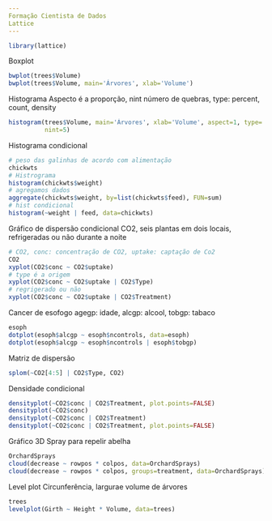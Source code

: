 ```yaml
---
Formação Cientista de Dados
Lattice
---
```


```r
library(lattice)
```
Boxplot
```r
bwplot(trees$Volume)
bwplot(trees$Volume, main='Árvores', xlab='Volume')
```
Histograma
Aspecto é a proporção, nint número de quebras, type: percent, count, density
```r
histogram(trees$Volume, main='Árvores', xlab='Volume', aspect=1, type='percent',
          nint=5)
```
Histograma condicional
```r
# peso das galinhas de acordo com alimentação
chickwts
# Histrograma
histogram(chickwts$weight)
# agregamos dados
aggregate(chickwts$weight, by=list(chickwts$feed), FUN=sum)
# hist condicional
histogram(~weight | feed, data=chickwts)
```
Gráfico de dispersão condicional
CO2, seis plantas em dois locais, refrigeradas ou não durante a noite
```r
# CO2, conc: concentração de CO2, uptake: captação de Co2
CO2
xyplot(CO2$conc ~ CO2$uptake)
# type é a origem
xyplot(CO2$conc ~ CO2$uptake | CO2$Type)
# regrigerado ou não
xyplot(CO2$conc ~ CO2$uptake | CO2$Treatment)
```
Cancer de esofogo
agegp: idade, alcgp: alcool, tobgp: tabaco
```r
esoph
dotplot(esoph$alcgp ~ esoph$ncontrols, data=esoph)
dotplot(esoph$alcgp ~ esoph$ncontrols | esoph$tobgp)
```
Matriz de dispersão
```r
splom(~CO2[4:5] | CO2$Type, CO2)
```
Densidade condicional
```r
densityplot(~CO2$conc | CO2$Treatment, plot.points=FALSE)
densityplot(~CO2$conc)
densityplot(~CO2$conc | CO2$Treatment)
densityplot(~CO2$conc | CO2$Treatment, plot.points=FALSE)
```
Gráfico 3D
Spray para repelir abelha
```r
OrchardSprays
cloud(decrease ~ rowpos * colpos, data=OrchardSprays)
cloud(decrease ~ rowpos * colpos, groups=treatment, data=OrchardSprays)
```
Level plot
Circunferência, largurae volume de árvores
```r
trees
levelplot(Girth ~ Height * Volume, data=trees)
```








